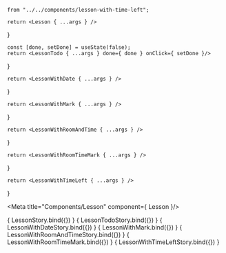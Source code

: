     from "../../components/lesson-with-time-left";

    return <Lesson { ...args } />
}

    const [done, setDone] = useState(false);
    return <LessonTodo { ...args } done={ done } onClick={ setDone }/>
}

    return <LessonWithDate { ...args } />
}

    return <LessonWithMark { ...args } />
}

    return <LessonWithRoomAndTime { ...args } />
}

    return <LessonWithRoomTimeMark { ...args } />
}

    return <LessonWithTimeLeft { ...args } />
}


<Meta title="Components/Lesson" component={ Lesson }/>

<Canvas>
    <Story name="Default" args={ {subject: "Физика", subtitle: "параграф 63"} }>
        { LessonStory.bind({}) }
    </Story>
</Canvas>

<Canvas>
    <Story name="With todo checkbox" args={ {subject: "Физика", subtitle: "параграф 63"} }>
        { LessonTodoStory.bind({}) }
    </Story>
</Canvas>

<Canvas>
    <Story name="With date reminder" args={ {
        subject: "Физика",
        subtitle: "параграф 63",
        date: new Date(new Date().setDate(new Date().getDate() + 2))
    } }>
        { LessonWithDateStory.bind({}) }
    </Story>
</Canvas>

<Canvas>
    <Story name="With mark" args={ {subject: "Физика", subtitle: "параграф 63", mark: 4} }>
        { LessonWithMark.bind({}) }
    </Story>
</Canvas>

<Canvas>
    <Story name="With room and time" args={ {subject: "Физика", room: "201", time: "13:00 – 13:45"} }>
        { LessonWithRoomAndTimeStory.bind({}) }
    </Story>
</Canvas>

<Canvas>
    <Story name="With room, time and mark" args={ {subject: "Физика", room: "201", time: "13:00 – 13:45", mark: 5} }>
        { LessonWithRoomTimeMark.bind({}) }
    </Story>
</Canvas>

<Canvas>
    <Story name="With time left" args={ {subject: "Физика", room: "201", time: "13:00 – 13:45", timeLeft: "22:55"} }>
        { LessonWithTimeLeftStory.bind({}) }
    </Story>
</Canvas>

<Canvas>
    <Story name="Loading">
        <LessonSkeleton/>
    </Story>
</Canvas>
